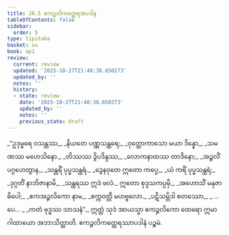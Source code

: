 ```yaml
---
title: 28.5 ဧကဉ္ဇလိကတ္ထေရအပဒါန
tableOfContents: false
sidebar:
  order: 5
type: tipitaka
basket: su
book: ap1
review:
  current: review
  updated: '2025-10-27T21:48:38.650273'
  updated_by: ''
  notes: ''
  history:
  - state: review
    date: '2025-10-27T21:48:38.650273'
    updated_by: ''
    notes: ''
    previous_state: draft
---
```



<ReviewStatus review={frontmatter.review} showDetails={true} />

<HypothesisAnnotation frontmatter={frontmatter} />

<DynamicBreadcrumb />

<Division number="19" book="ap1" e="ch" v="20" p="267">

<Paragraph number="3249" type="verses" book="ap1">
_“ဥဒုမ္ဗရေ ဝသန္တဿ,_  
_နိယတေ ပဏ္ဏသန္ထရေ;_  
_ဝုတ္ထောကာသော မယာ ဒိန္နော,_  
_သမဏဿ မဟေသိနော._  

</Paragraph>

</Division>
<Division number="20" book="ap1" e="ch" v="20" p="267">

<Paragraph number="3250" type="verses" book="ap1">
_တိဿဿ ဒွိပဒိန္ဒဿ,_  
_လောကနာထဿ တာဒိနော;_  
_အဉ္ဇလိံ ပဂ္ဂဟေတွာန,_  
_သန္ထရိံ ပုပ္ဖသန္ထရံ._  

</Paragraph>

</Division>
<Division number="21" book="ap1" e="ch" v="20" p="267">

<Paragraph number="3251" type="verses" book="ap1">
_ဒွေနဝုတေ ဣတော ကပ္ပေ,_  
_ယံ ကရိံ ပုပ္ဖသန္ထရံ;_  
_ဒုဂ္ဂတိံ နာဘိဇာနာမိ,_  
_သန္ထရဿ ဣဒံ ဖလံ._  

</Paragraph>

</Division>
<Division number="22" book="ap1" e="ch" v="20" p="267">

<Paragraph number="3252" type="verses" book="ap1">
ဣတော စုဒ္ဒသကပ္ပမှိ,_  
_အဟောသိံ မနုဇာဓိပေါ;_  
_ဧကအဉ္ဇလိကော နာမ,_  
_စက္ကဝတ္တီ မဟဗ္ဗလော._  

</Paragraph>

</Division>
<Division number="23" book="ap1" e="ch" v="20" p="267">

<Paragraph number="3253" type="verses" book="ap1">
_ပဋိသမ္ဘိဒါ စတဿော,_  
_ …ပေ… _  
_ကတံ ဗုဒ္ဓဿ သာသနံ”._  

</Paragraph>

<Paragraph number="3254" book="ap1">
ဣတ္ထံ သုဒံ အာယသ္မာ ဧကဉ္ဇလိကော ထေရော ဣမာ ဂါထာယော အဘာသိတ္ထာတိ.

</Paragraph>
</Division>

<Paragraph number="3255" type="center" book="ap1">
ဧကဉ္ဇလိကတ္ထေရဿာပဒါနံ ပဉ္စမံ.
</Paragraph>